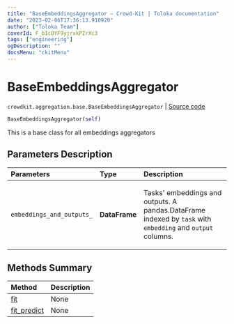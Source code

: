 ```yaml
---
title: "BaseEmbeddingsAggregator — Crowd-Kit | Toloka documentation"
date: "2023-02-06T17:36:13.910920"
author: ["Toloka Team"]
coverId: F_bIcOYF9yjrxkPZrXc3
tags: ["engineering"]
ogDescription: ""
docsMenu: "ckitMenu"
---
```


# BaseEmbeddingsAggregator
`crowdkit.aggregation.base.BaseEmbeddingsAggregator` | [Source code](https://github.com/Toloka/crowd-kit/blob/v1.2.0/crowdkit/aggregation/base/__init__.py#L86)

```python
BaseEmbeddingsAggregator(self)
```

This is a base class for all embeddings aggregators

## Parameters Description

| Parameters | Type | Description |
| :----------| :----| :-----------|
`embeddings_and_outputs_`|**DataFrame**|<p>Tasks&#x27; embeddings and outputs. A pandas.DataFrame indexed by `task` with `embedding` and `output` columns.</p>
## Methods Summary

| Method | Description |
| :------| :-----------|
[fit](/docs/crowd-kit/reference/crowdkit.aggregation.base.BaseEmbeddingsAggregator.fit)| None
[fit_predict](/docs/crowd-kit/reference/crowdkit.aggregation.base.BaseEmbeddingsAggregator.fit_predict)| None
